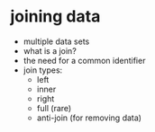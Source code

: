 # joining data

- multiple data sets
- what is a join?
- the need for a common identifier
- join types:
  - left
  - inner
  - right
  - full (rare)
  - anti-join (for removing data)
  